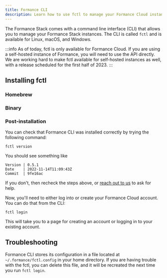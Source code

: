 ```yaml
---
title: Formance CLI
description: Learn how to use fctl to manage your Formance Cloud instances.
---
```


The Formance Stack comes with a command line interface (CLI) that allows you to manage your Formance Stack instances. The CLI is called `fctl` and is available for Linux, macOS, and Windows.

:::info
As of today, fctl is only available for Formance Cloud. If you are using a self-hosted instance of Formance, you will need to use the API directly.
We are working hard to make fctl available for self-hosted instances as well, with a release scheduled for the first half of 2023.
:::

## Installing fctl

### Homebrew

<HomebrewStackInstall />

### Binary

<BinaryInstall />

### Post-installation

You can check that Formance CLI was installed correctly by trying the following command:

```shell
fctl version
```

You should see something like

```
Version | 0.5.1
Date    | 2022-11-14T11:09:43Z
Commit  | 9fe16ac
```

If you don't, then recheck the steps above, or [reach out to us](/help) to ask for help.

Now, you'll need to either log into or create your Formance Cloud account. You can do that from the CLI:

```shell
fctl login
```

This will take you to a page for creating an account or logging in to your existing account.

## Troubleshooting

Formance CLI stores its configuration in a file located at `~/.formance/fctl.config` in your home directory. If you are having trouble with the fctl, you can delete this file, and it will be recreated the next time you run `fctl login`.